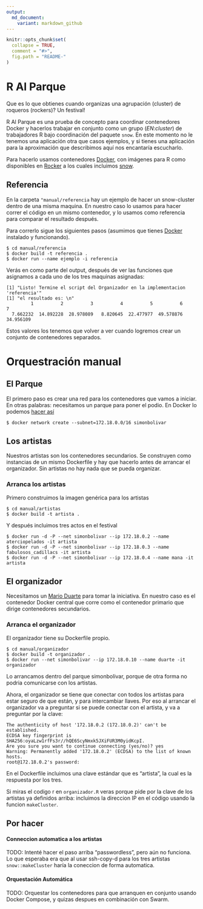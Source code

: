 ```yaml
---
output:
  md_document:
    variant: markdown_github
---
```


<!-- README.md is generated from README.Rmd. Please edit that file -->

```r
knitr::opts_chunk$set(
  collapse = TRUE,
  comment = "#>",
  fig.path = "README-"
)
```

# R Al Parque

Que es lo que obtienes cuando organizas una agrupación (cluster) de roqueros
(rockers)? Un festival!

R Al Parque es una prueba de concepto para coordinar contenedores Docker y
hacerlos trabajar en conjunto como un grupo (*EN:cluster*) de trabajadores R
bajo coordinación del paquete `snow`. En este momento no le tenemos una
aplicación otra que casos ejemplos, y si tienes una aplicación para la
aproximación que describimos aquí nos encantaría escucharlo.

Para hacerlo usamos contenedores [Docker](https://docker.com), con imágenes
para R como disponibles en [Rocker](https://github.com/rocker-org/rocker) a los 
cuales incluimos [snow](https://cran.r-project.org/web/packages/snow/index.html).

## Referencia

En la carpeta `"manual/referencia` hay un ejemplo de hacer un snow-cluster
dentro de una misma maquina. En nuestro caso lo usamos para hacer correr el
código en un mismo contenedor, y lo usamos como referencia para comparar el
resultado después.

Para correrlo sigue los siguientes pasos (asumimos que tienes
[Docker](https://docker.com) instalado y funcionando).

    $ cd manual/referencia
    $ docker build -t referencia .
    $ docker run --name ejemplo -i referencia

Verás en como parte del output, después de ver las funciones que asignamos a
cada uno de los tres maquinas asignadas:

    [1] "Listo! Termine el script del Organizador en la implementacion 'referencia'"
    [1] "el resultado es: \n"
             1          2          3          4          5          6          7 
      7.662232  14.892228  28.978089   8.820645  22.477977  49.578876  34.956109 

Estos valores los tenemos que volver a ver cuando logremos crear un conjunto de 
contenedores separados.

# Orquestración manual

## El Parque
El primero paso es crear una red para los contenedores que vamos a iniciar. En
otras palabras: necesitamos un parque para poner el podio. En Docker lo podemos
[hacer
así](http://stackoverflow.com/questions/27937185/assign-static-ip-to-docker-container/35359185#35359185)

    $ docker network create --subnet=172.18.0.0/16 simonbolivar

## Los artistas

Nuestros artistas son los contenedores secundarios. Se construyen como
instancias de un mismo Dockerfile y hay que hacerlo antes de arrancar el organizador. 
Sin artistas no hay nada que se pueda organizar.

### Arranca los artistas

Primero construimos la imagen genérica para los artistas

    $ cd manual/artistas
    $ docker build -t artista .

Y después incluimos tres actos en el festival

    $ docker run -d -P --net simonbolivar --ip 172.18.0.2 --name aterciopelados -it artista
    $ docker run -d -P --net simonbolivar --ip 172.18.0.3 --name fabulosos_cadillacs -it artista
    $ docker run -d -P --net simonbolivar --ip 172.18.0.4 --name mana -it artista

## El organizador

Necesitamos un [Mario Duarte](https://es.wikipedia.org/wiki/Rock_al_Parque)
para tomar la iniciativa. En nuestro caso es el contenedor Docker central que
corre como el contenedor primario que dirige contenedores secundarios.

### Arranca el organizador

El organizador tiene su Dockerfile propio. 

    $ cd manual/organizador
    $ docker build -t organizador .
    $ docker run --net simonbolivar --ip 172.18.0.10 --name duarte -it organizador

Lo arrancamos dentro del parque simonbolivar, porque de otra forma no podria comunicarse
con los artistas.

Ahora, el organizador se tiene que conectar con todos los artistas para
estar seguro de que están, y para intercambiar llaves. Por eso al arrancar el organizador
va a preguntar si se puede conectar con el artista, y va a preguntar por la clave:
  
    The authenticity of host '172.18.0.2 (172.18.0.2)' can't be established.
    ECDSA key fingerprint is SHA256:oyaLzw1rfFs3r//hQE6ScyNmxk5JXiFUR3M0yidKcpI.
    Are you sure you want to continue connecting (yes/no)? yes
    Warning: Permanently added '172.18.0.2' (ECDSA) to the list of known hosts.
    root@172.18.0.2's password: 

En el Dockerfile incluimos una clave estándar que es "artista", la cual es la
respuesta por los tres.

Si miras el codigo r en `organizador.R` veras porque pide por la clave de los
artistas ya definidos arriba: incluimos la direccion IP en el código usando la
funcion `makeCluster`.


## Por hacer
#### Conneccion automatica a los artistas
TODO: Intenté hacer el paso arriba "passwordless", pero aún no funciona. Lo que
esperaba era que al usar ssh-copy-d para los tres artistas `snow::makeCluster`
haría la coneccion de forma automatica.

#### Orquestación Automática 
TODO: Orquestar los contenedores para que arranquen en conjunto usando Docker
Compose, y quizas despues en combinación con Swarm.
